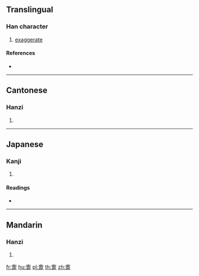{{character info/new}}
{{also|躛}}
==Translingual==

===Han character===
{{Han char|rn=157|rad=足|as=16|sn=23|four=21801|canj=HNRYO}}

# [[exaggerate]]

====References====
* {{Han ref|kx=1235.461|hdz=63749.081|uh=8E97|ud=36503|bh=F763|bd=63331}}

----

==Cantonese==

===Hanzi===
{{yue-hanzi|jyut=wai6|y=wai6}}

# {{defn|lang=yue|sort=足16}}

----

==Japanese==

===Kanji===
{{ja-kanji|grade=|rs=足16}}

# {{defn|lang=ja|sort=足16}}

====Readings====
* {{ja-readings|on=[[えい]] (ei), [[え]] (e), [[かい]] (kai), [[け]] (ke)|kun=[[ふむ]] (fumu)|nanori=}}

----

==Mandarin==

===Hanzi===
{{cmn-hanzi|pin=[[wèi]] ([[wei4]])|wg=wei<sup>4</sup>}}

# {{defn|lang=cmn|sort=足16}}

[[fr:躗]]
[[hu:躗]]
[[pl:躗]]
[[th:躗]]
[[zh:躗]]